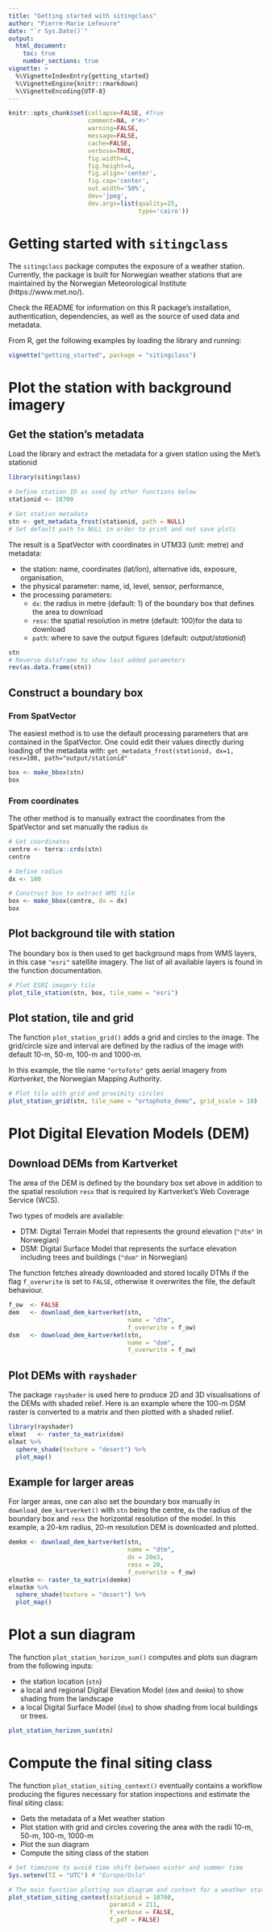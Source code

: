 ```yaml
---
title: "Getting started with sitingclass"
author: "Pierre-Marie Lefeuvre"
date: "`r Sys.Date()`"
output:
  html_document:
    toc: true
    number_sections: true
vignette: >
  %\VignetteIndexEntry{getting_started}
  %\VignetteEngine{knitr::rmarkdown}
  %\VignetteEncoding{UTF-8}
---
```


```r
knitr::opts_chunk$set(collapse=FALSE, #True
                      comment=NA, #"#>"
                      warning=FALSE,
                      message=FALSE,
                      cache=FALSE,
                      verbose=TRUE,
                      fig.width=4,
                      fig.height=4,
                      fig.align='center',
                      fig.cap='center',
                      out.width='50%',
                      dev='jpeg',
                      dev.args=list(quality=25,
                                    type='cairo'))
```

# Getting started with `sitingclass`
The `sitingclass` package computes the exposure of a weather station. Currently, the package is built for Norwegian weather stations that are maintained by the Norwegian Meteorological Institute (https://www.met.no/). 

Check the README for information on this R package's installation, authentication, dependencies, as well as the source of used data and metadata.

From R, get the following examples by loading the library and running: 
```r
vignette("getting_started", package = "sitingclass")
```

# Plot the station with background imagery
## Get the station's metadata
Load the library and extract the metadata for a given station using the Met's stationid

```r
library(sitingclass)

# Define station ID as used by other functions below
stationid <- 18700

# Get station metadata
stn <- get_metadata_frost(stationid, path = NULL)
# Set default path to NULL in order to print and not save plots
```

The result is a SpatVector with coordinates in UTM33 (unit: metre) and metadata: 

* the station: name, coordinates (lat/lon), alternative ids, exposure, organisation, 
* the physical parameter: name, id, level, sensor, performance,
* the processing parameters: 
  + `dx`: the radius in metre (default: 1) of the boundary box that defines the area to download
  + `resx`: the spatial resolution in metre (default: 100)for the data to download
  + `path`: where to save the output figures (default: output/_stationid_)

```r
stn
# Reverse dataframe to show last added parameters
rev(as.data.frame(stn))
```
## Construct a boundary box

### From SpatVector
The easiest method is to use the default processing parameters that are contained in the SpatVector. One could edit their values directly during loading of the metadata with:
`get_metadata_frost(stationid, dx=1, resx=100, path="output/stationid"`

```r
box <- make_bbox(stn)
box
```

### From coordinates

The other method is to manually extract the coordinates from the SpatVector and set manually the radius `dx`
```r
# Get coordinates
centre <- terra::crds(stn)
centre

# Define radius
dx <- 100

# Construct box to extract WMS tile
box <- make_bbox(centre, dx = dx)
box
```

## Plot background tile with station

The boundary box is then used to get background maps from WMS layers, in this case `"esri"` satellite imagery. The list of all available layers is found in the function documentation.
```r
# Plot ESRI imagery tile
plot_tile_station(stn, box, tile_name = "esri")
```

## Plot station, tile and grid
The function `plot_station_grid()` adds a grid and circles to the image. The grid/circle size and interval are defined by the radius of the image with default 10-m, 50-m, 100-m and 1000-m.

In this example, the tile name `"ortofoto"` gets aerial imagery from _Kartverket_, the Norwegian Mapping Authority. 
```r
# Plot tile with grid and proximity circles
plot_station_grid(stn, tile_name = "ortophoto_demo", grid_scale = 10)
```

# Plot Digital Elevation Models (DEM)
## Download DEMs from Kartverket
The area of the DEM is defined by the boundary box set above in addition to the spatial resolution `resx` that is required by Kartverket's Web Coverage Service (WCS). 

Two types of models are available:

* DTM: Digital Terrain Model that represents the ground elevation (`"dtm"` in Norwegian)
* DSM: Digital Surface Model that represents the surface elevation including trees and buildings (`"dom"` in Norwegian)

The function fetches already downloaded and stored locally DTMs if the flag `f_overwrite` is set to `FALSE`, otherwise it overwrites the file, the default behaviour.
```r
f_ow  <- FALSE
dem   <- download_dem_kartverket(stn,
                                 name = "dtm",
                                 f_overwrite = f_ow)
dsm   <- download_dem_kartverket(stn,
                                 name = "dom",
                                 f_overwrite = f_ow)
```

## Plot DEMs with `rayshader`
The package `rayshader` is used here to produce 2D and 3D visualisations of the DEMs with shaded relief. Here is an example where the 100-m DSM raster is converted to a matrix and then plotted with a shaded relief.
```r
library(rayshader)
elmat   <- raster_to_matrix(dsm)
elmat %>%
  sphere_shade(texture = "desert") %>%
  plot_map()
```

## Example for larger areas
For larger areas, one can also set the boundary box manually in `download_dem_kartverket()` with `stn` being the centre, `dx` the radius of the boundary box and `resx` the horizontal resolution of the model. In this example, a  20-km radius, 20-m resolution DEM is downloaded and plotted.
```r
demkm <- download_dem_kartverket(stn,
                                 name = "dtm",
                                 dx = 20e3,
                                 resx = 20,
                                 f_overwrite = f_ow)
elmatkm <- raster_to_matrix(demkm)
elmatkm %>%
  sphere_shade(texture = "desert") %>%
  plot_map()
```

# Plot a sun diagram
The function `plot_station_horizon_sun()` computes and plots sun diagram from the following inputs:

* the station location (`stn`)
* a local and regional Digital Elevation Model  (`dem` and `demkm`) to show shading from the landscape
* a local Digital Surface Model (`dsm`) to show shading from local buildings or trees. 

```r
plot_station_horizon_sun(stn)
```

# Compute the final siting class
The function `plot_station_siting_context()` eventually contains a workflow producing the figures necessary for station inspections and estimate the final siting class:

* Gets the metadata of a Met weather station
* Plot station with grid and circles covering the area with the radii 10-m, 50-m, 100-m, 1000-m
* Plot the sun diagram
* Compute the siting class of the station
```r
# Set timezone to avoid time shift between winter and summer time
Sys.setenv(TZ = "UTC") # "Europe/Oslo"

# The main function plotting sun diagram and context for a weather station
plot_station_siting_context(stationid = 18700,
                            paramid = 211,
                            f_verbose = FALSE,
                            f_pdf = FALSE)
```


